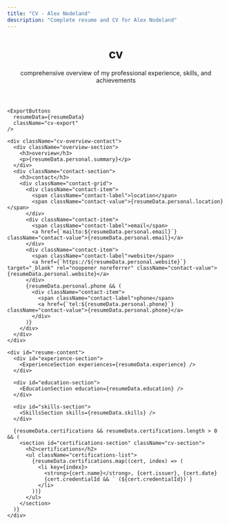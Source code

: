 ```yaml
---
title: "CV - Alex Nodeland"
description: "Complete resume and CV for Alex Nodeland"
---
```



<Layout>
  <SEO title="CV" />
  <div className="cv">
    <header className="cv-page-header">
      <h1>cv</h1>
      <p>comprehensive overview of my professional experience, skills, and achievements</p>
    </header>

    <ExportButtons 
      resumeData={resumeData} 
      className="cv-export"
    />
    
    <div className="cv-overview-contact">
      <div className="overview-section">
        <h3>overview</h3>
        <p>{resumeData.personal.summary}</p>
      </div>
      <div className="contact-section">
        <h3>contact</h3>
        <div className="contact-grid">
          <div className="contact-item">
            <span className="contact-label">location</span>
            <span className="contact-value">{resumeData.personal.location}</span>
          </div>
          <div className="contact-item">
            <span className="contact-label">email</span>
            <a href={`mailto:${resumeData.personal.email}`} className="contact-value">{resumeData.personal.email}</a>
          </div>
          <div className="contact-item">
            <span className="contact-label">website</span>
            <a href={`https://${resumeData.personal.website}`} target="_blank" rel="noopener noreferrer" className="contact-value">{resumeData.personal.website}</a>
          </div>
          {resumeData.personal.phone && (
            <div className="contact-item">
              <span className="contact-label">phone</span>
              <a href={`tel:${resumeData.personal.phone}`} className="contact-value">{resumeData.personal.phone}</a>
            </div>
          )}
        </div>
      </div>
    </div>
    
    <div id="resume-content">
      <div id="experience-section">
        <ExperienceSection experiences={resumeData.experience} />
      </div>
      
      <div id="education-section">
        <EducationSection education={resumeData.education} />
      </div>
      
      <div id="skills-section">
        <SkillsSection skills={resumeData.skills} />
      </div>
      
      {resumeData.certifications && resumeData.certifications.length > 0 && (
        <section id="certifications-section" className="cv-section">
          <h2>certifications</h2>
          <ul className="certifications-list">
            {resumeData.certifications.map((cert, index) => (
              <li key={index}>
                <strong>{cert.name}</strong>, {cert.issuer}, {cert.date}
                {cert.credentialId && ` (${cert.credentialId})`}
              </li>
            ))}
          </ul>
        </section>
      )}
    </div>
  </div>
</Layout>
